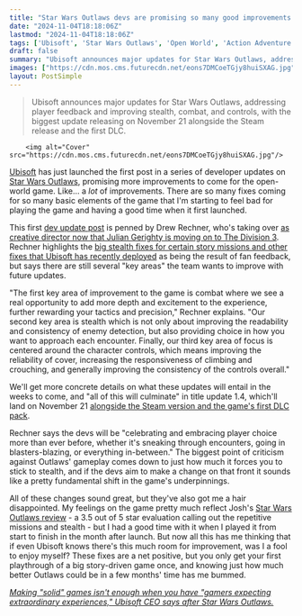 ```yaml
---
title: "Star Wars Outlaws devs are promising so many good improvements that I'm starting to feel bad about playing and liking this open-world game at launch"
date: "2024-11-04T18:18:06Z"
lastmod: "2024-11-04T18:18:06Z"
tags: ['Ubisoft', 'Star Wars Outlaws', 'Open World', 'Action Adventure', 'Stealth', 'PC', 'Xbox Series X/S', 'PlayStation 5']
draft: false
summary: "Ubisoft announces major updates for Star Wars Outlaws, addressing player feedback and improving stealth, combat, and controls, with the biggest update releasing on November 21 alongside the Steam release and the first DLC."
images: ["https://cdn.mos.cms.futurecdn.net/eons7DMCoeTGjy8huiSXAG.jpg"]
layout: PostSimple
---
```

> Ubisoft announces major updates for Star Wars Outlaws, addressing player feedback and improving stealth, combat, and controls, with the biggest update releasing on November 21 alongside the Steam release and the first DLC.


        <img alt="Cover" src="https://cdn.mos.cms.futurecdn.net/eons7DMCoeTGjy8huiSXAG.jpg"/>
        
[Ubisoft](https://www.gamesradar.com/tag/ubisoft/) has just launched the first post in a series of developer updates on [Star Wars Outlaws](https://www.gamesradar.com/star-wars-outlaws-guide/), promising more improvements to come for the open-world game. Like… a *lot* of improvements. There are so many fixes coming for so many basic elements of the game that I'm starting to feel bad for playing the game and having a good time when it first launched.

This first [dev update post](https://x.com/StarWarsOutlaws/status/1853469759766933693) is penned by Drew Rechner, who's taking over [as creative director now that Julian Gerighty is moving on to The Division 3](https://www.gamesradar.com/games/open-world/before-returning-to-the-division-3-star-wars-outlaws-creative-director-is-spending-his-last-weeks-on-the-open-world-game-pushing-as-much-as-i-can/). Rechner highlights the [big stealth fixes for certain story missions and other fixes that Ubisoft has recently deployed](https://www.gamesradar.com/games/open-world/ubisoft-starts-its-star-wars-outlaws-redemption-tour-with-a-patch-addressing-every-single-annoyance-i-had-a-massive-stealth-revamp-speeder-bike-fixes-and-more/) as being the result of fan feedback, but says there are still several "key areas" the team wants to improve with future updates.

"The first key area of improvement to the game is combat where we see a real opportunity to add more depth and excitement to the experience, further rewarding your tactics and precision," Rechner explains. "Our second key area is stealth which is not only about improving the readability and consistency of enemy detection, but also providing choice in how you want to approach each encounter. Finally, our third key area of focus is centered around the character controls, which means improving the reliability of cover, increasing the responsiveness of climbing and crouching, and generally improving the consistency of the controls overall."

We'll get more concrete details on what these updates will entail in the weeks to come, and "all of this will culminate" in title update 1.4, which'll land on November 21 [alongside the Steam version and the game's first DLC pack](https://www.gamesradar.com/games/open-world/star-wars-outlaws-sales-arent-great-now-it-hits-steam-in-november-with-its-first-fairly-meaty-dlc-and-the-devs-promise-multiple-free-updates/).

Rechner says the devs will be "celebrating and embracing player choice more than ever before, whether it's sneaking through encounters, going in blasters-blazing, or everything in-between." The biggest point of criticism against Outlaws' gameplay comes down to just how much it forces you to stick to stealth, and if the devs aim to make a change on that front it sounds like a pretty fundamental shift in the game's underpinnings.

All of these changes sound great, but they've also got me a hair disappointed. My feelings on the game pretty much reflect Josh's [Star Wars Outlaws review](https://www.gamesradar.com/games/open-world/star-wars-outlaws-review/) - a 3.5 out of 5 star evaluation calling out the repetitive missions and stealth - but I had a good time with it when I played it from start to finish in the month after launch. But now all this has me thinking that if even Ubisoft knows there's this much room for improvement, was I a fool to enjoy myself? These fixes are a net positive, but you only get your first playthrough of a big story-driven game once, and knowing just how much better Outlaws could be in a few months' time has me bummed.

[<em>Making "solid" games isn't enough when you have "gamers expecting extraordinary experiences," Ubisoft CEO says after Star Wars Outlaws.</em>](https://www.gamesradar.com/games/open-world/making-solid-games-isnt-enough-when-you-have-gamers-expecting-extraordinary-experiences-ubisoft-ceo-says-after-star-wars-outlaws/)
        